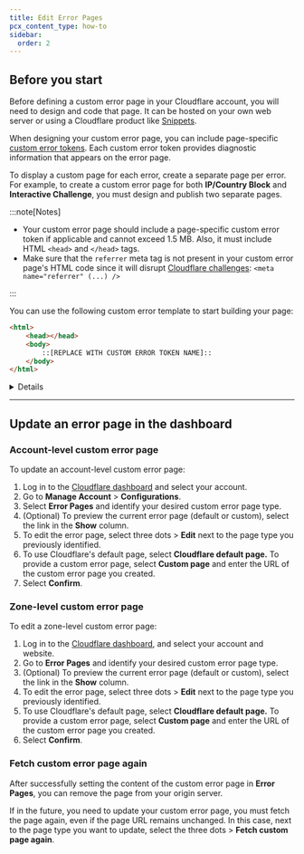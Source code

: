 ```yaml
---
title: Edit Error Pages
pcx_content_type: how-to
sidebar:
  order: 2
---
```



## Before you start

Before defining a custom error page in your Cloudflare account, you will need to design and code that page. It can be hosted on your own web server or using a Cloudflare product like [Snippets](/rules/snippets/).

When designing your custom error page, you can include page-specific [custom error tokens](/rules/custom-errors/reference/error-tokens/). Each custom error token provides diagnostic information that appears on the error page.

To display a custom page for each error, create a separate page per error. For example, to create a custom error page for both **IP/Country Block** and **Interactive Challenge**, you must design and publish two separate pages.

:::note[Notes]

- Your custom error page should include a page-specific custom error token if applicable and cannot exceed 1.5 MB. Also, it must include HTML `<head>` and `</head>` tags.
- Make sure that the `referrer` meta tag is not present in your custom error page's HTML code since it will disrupt [Cloudflare challenges](/fundamentals/security/cloudflare-challenges/): `<meta name="referrer" (...) />`

:::

You can use the following custom error template to start building your page:

```html
<html>
	<head></head>
	<body>
		::[REPLACE WITH CUSTOM ERROR TOKEN NAME]::
	</body>
</html>
```

<Details header="Example Custom Page for 5XX errors">

The following HTML code is an example Custom Page for 5XX errors without styling:

```html
<!doctype html>
<html>
	<head>
		<meta charset="utf-8" />
		<title>5XX Level Errors page</title>
	</head>
	<body>
		<h1>5XX Level Errors</h1>
		<h2>::CLOUDFLARE_ERROR_500S_BOX::</h2>
	</body>
</html>
```

</Details>

---

## Update an error page in the dashboard

### Account-level custom error page

To update an account-level custom error page:

1. Log in to the [Cloudflare dashboard](https://dash.cloudflare.com/) and select your account.
2. Go to **Manage Account** > **Configurations**.
3. Select **Error Pages** and identify your desired custom error page type.
4. (Optional) To preview the current error page (default or custom), select the link in the **Show** column.
5. To edit the error page, select three dots > **Edit** next to the page type you previously identified.
6. To use Cloudflare's default page, select **Cloudflare default page.** To provide a custom error page, select **Custom page** and enter the URL of the custom error page you created.
7. Select **Confirm**.

### Zone-level custom error page

To edit a zone-level custom error page:

1. Log in to the [Cloudflare dashboard](https://dash.cloudflare.com/), and select your account and website.
2. Go to **Error Pages** and identify your desired custom error page type.
3. (Optional) To preview the current error page (default or custom), select the link in the **Show** column.
4. To edit the error page, select three dots > **Edit** next to the page type you previously identified.
5. To use Cloudflare's default page, select **Cloudflare default page.** To provide a custom error page, select **Custom page** and enter the URL of the custom error page you created.
6. Select **Confirm**.

### Fetch custom error page again

After successfully setting the content of the custom error page in **Error Pages**, you can remove the page from your origin server.

If in the future, you need to update your custom error page, you must fetch the page again, even if the page URL remains unchanged. In this case, next to the page type you want to update, select the three dots > **Fetch custom page again**.
